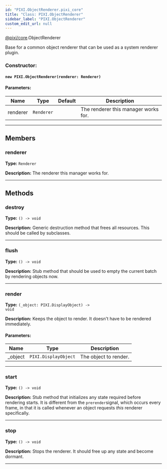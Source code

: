```yaml
---
id: "PIXI.ObjectRenderer.pixi_core"
title: "Class: PIXI.ObjectRenderer"
sidebar_label: "PIXI.ObjectRenderer"
custom_edit_url: null
---
```



<div class="package-name">

[@pixi/core](../modules/pixi_core).ObjectRenderer

</div>


Base for a common object renderer that can be used as a system renderer plugin.



        

<article>

### Constructor:
<h4><code>new PIXI.ObjectRenderer(renderer&#58; Renderer) </code></h4>

#### Parameters:
| Name     | Type                  | Default       | Description                          |
| -------- | --------------------- | ------------- | ------------------------------------ |
| renderer | <code>Renderer</code> | <code></code> | The renderer this manager works for. |

</article>

---------------------------------------




## Members
<article>

### renderer 
**Type:** <code>Renderer</code>

**Description:** The renderer this manager works for.

</article>


---------------------------------------


## Methods
<article>

### destroy 
**Type:** <code>() -&#62; void</code>

**Description:** Generic destruction method that frees all resources. This should be called by subclasses.

</article>


---------------------------------------

<article>

### flush 
**Type:** <code>() -&#62; void</code>

**Description:** Stub method that should be used to empty the current batch by rendering objects now.

</article>


---------------------------------------

<article>

### render 
**Type:** <code>(_object&#58; PIXI.DisplayObject) -&#62; void</code>

**Description:** Keeps the object to render. It doesn't have to be rendered immediately.

#### Parameters:
| Name    | Type                            | Description           |
| ------- | ------------------------------- | --------------------- |
| _object | <code>PIXI.DisplayObject</code> | The object to render. |
</article>


---------------------------------------

<article>

### start 
**Type:** <code>() -&#62; void</code>

**Description:** Stub method that initializes any state required before rendering starts. It is different from the `prerender`signal, which occurs every frame, in that it is called whenever an object requests _this_ renderer specifically.

</article>


---------------------------------------

<article>

### stop 
**Type:** <code>() -&#62; void</code>

**Description:** Stops the renderer. It should free up any state and become dormant.

</article>


---------------------------------------


    